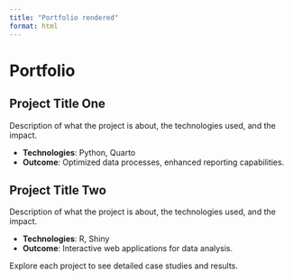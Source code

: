 ```yaml
---
title: "Portfolio rendered"
format: html
---
```


# Portfolio

## Project Title One

Description of what the project is about, the technologies used, and the impact.

- **Technologies**: Python, Quarto
- **Outcome**: Optimized data processes, enhanced reporting capabilities.

## Project Title Two

Description of what the project is about, the technologies used, and the impact.

- **Technologies**: R, Shiny
- **Outcome**: Interactive web applications for data analysis.

Explore each project to see detailed case studies and results.
